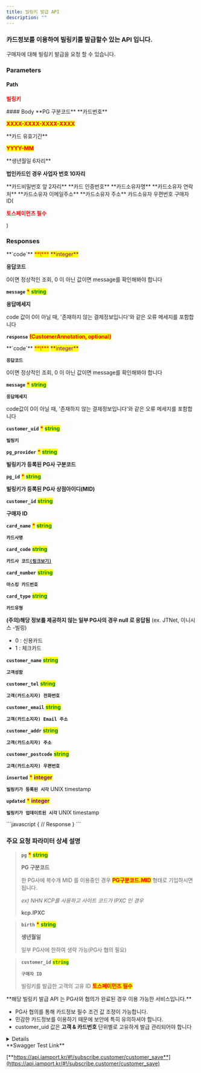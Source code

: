 ```yaml
---
title: 빌링키 발급 API
description: ""
---
```




### 카드정보를 이용하여 빌링키를 발급할수 있는 API 입니다.

<Swagger method="post" path="/subscribe/customers/{customer_uid}" baseUrl="https://api.iamport.kr" summary="빌링키 발급 API">
<SwaggerDescription>
구매자에 대해 빌링키 발급을 요청 할 수 있습니다.

</SwaggerDescription>

### Parameters

#### Path

<SwaggerParameter name="customer_uid" type="String(80)" required="true">
<mark style="color:red;">

**빌링키**

</mark>

</SwaggerParameter>
#### Body

<SwaggerParameter required="false" name="pg" type="String">
**PG 구분코드**

</SwaggerParameter>
<SwaggerParameter name="card_number" type="String" required="true">
**카드번호**

<mark style="color:red;">**XXXX-XXXX-XXXX-XXXX**</mark>

</SwaggerParameter>
<SwaggerParameter name="expiry" type="String" required="true">
**카드 유효기간**

<mark style="color:red;">**YYYY-MM**</mark>

</SwaggerParameter>
<SwaggerParameter name="birth" type="String" required="false">
**생년월일 6자리**

**법인카드인 경우 사업자 번호 10자리**

</SwaggerParameter>
<SwaggerParameter name="pwd_2digit" type="String" required="false">
**카드비밀번호 앞 2자리**

</SwaggerParameter>
<SwaggerParameter name="cvc" type="String" required="false">
**카드 인증번호**

</SwaggerParameter>
<SwaggerParameter name="customer_name" type="String" required="false">
**카드소유자명**

</SwaggerParameter>
<SwaggerParameter name="customer_tel" type="String" required="false">
**카드소유자 연락처**

</SwaggerParameter>
<SwaggerParameter name="customer_email" type="String" required="false">
**카드소유자 이메일주소**

</SwaggerParameter>
<SwaggerParameter name="customer_addr" type="String" required="false">
**카드소유자 주소**

</SwaggerParameter>
<SwaggerParameter name="customer_postcode" type="String" required="false">
카드소유자 우편번호

</SwaggerParameter>
<SwaggerParameter name="customer_id" type="String">
구매자 ID(

<mark style="color:red;">

**토스페이먼츠 필수**

</mark>

)

</SwaggerParameter>

### Responses

<SwaggerResponse status="200: OK" description="빌링키 발급성공">
<Tabs>
<Tab title="CustomerResponse">
**`code`** <mark style="color:red;">**\***</mark> <mark style="color:purple;">**integer**</mark>

**응답코드**

0이면 정상적인 조회, 0 이 아닌 값이면 message를 확인해봐야 합니다

**`message`** <mark style="color:red;">**\***</mark> <mark style="color:green;">**string**</mark>

**응답메세지**

code 값이 0이 아닐 때, '존재하지 않는 결제정보입니다'와 같은 오류 메세지를 포함합니다

**`response`** <mark style="color:red;">**(CustomerAnnotation, optional)**</mark>

</Tab>
</Tabs>

<Tabs>
<Tab title="CustomerAnnotation">
**`code`** <mark style="color:red;">**\***</mark> <mark style="color:purple;">**integer**</mark>

**`응답코드`**

0이면 정상적인 조회, 0 이 아닌 값이면 message를 확인해봐야 합니다

**`message`** <mark style="color:red;">**\***</mark> <mark style="color:green;">**string**</mark>

**`응답메세지`**

code값이 0이 아닐 때, '존재하지 않는 결제정보입니다'와 같은 오류 메세지를 포함합니다

**`customer_uid`** <mark style="color:red;">**\***</mark> <mark style="color:green;">**string**</mark>

**`빌링키`**

**`pg_provider`** <mark style="color:red;">**\***</mark> <mark style="color:green;">**string**</mark>

**빌링키가 등록된 PG사 구분코드**

**`pg_id`** <mark style="color:red;">**\***</mark> <mark style="color:green;">**string**</mark>

**빌링키가 등록된 PG사 상점아이디(MID)**

**`customer_id`** <mark style="color:green;">**string**</mark>

**구매자 ID**

**`card_name`** <mark style="color:red;">**\***</mark> <mark style="color:green;">**string**</mark>

**`카드사명`**


**`card_code`** <mark style="color:green;">**string**</mark>

**`카드사 코드`**[**`(링크보기)`**](https://chaifinance.notion.site/53589280bbc94fab938d93257d452216?v=eb405baf52134b3f90d438e3bf763630)

**`card_number`** <mark style="color:green;">**string**</mark>

**`마스킹 카드번호`**


**`card_type`** <mark style="color:green;">**string**</mark>

**`카드유형`**

**(주의)해당 정보를 제공하지 않는 일부 PG사의 경우 null 로 응답됨**
(ex. JTNet, 이니시스 -빌링)
* 0 : 신용카드
* 1 : 체크카드

**`customer_name`** <mark style="color:green;">**string**</mark>

**`고객성함`**


**`customer_tel`** <mark style="color:green;">**string**</mark>

**`고객(카드소지자) 전화번호`**


**`customer_email`** <mark style="color:green;">**string**</mark>

**`고객(카드소지자) Email 주소`**


**`customer_addr`** <mark style="color:green;">**string**</mark>

**`고객(카드소지자) 주소`**



**`customer_postcode`** <mark style="color:green;">**string**</mark>

**`고객(카드소지자) 우편번호`**

**`inserted`** <mark style="color:red;">**\***</mark> <mark style="color:purple;">**integer**</mark>

**`빌링키가 등록된 시각`** UNIX timestamp

**`updated`** <mark style="color:red;">**\***</mark> <mark style="color:purple;">**integer**</mark>

**`빌링키가 업데이트된 시각`** UNIX timestamp

</Tab>
</Tabs>

</SwaggerResponse>

<SwaggerResponse status="401: Unauthorized" description="인증 Token이 전달되지 않았거나 유효하지 않은 경우">
```javascript
{
    // Response
}
```

</SwaggerResponse>

</Swagger>

### **주요 요청 파라미터 상세 설명**

> **`pg`** <mark style="color:red;">**\***</mark> <mark style="color:green;">**string**</mark>
>
> **PG 구분코드**
>
> 한 PG사에 복수개 MID 를 이용중인 경우 <mark style="color:red;">**PG구분코드.MID**</mark> 형태로 기입하시면 됩니다.
>
> _ex) NHN KCP를 사용하고 사이트 코드가 IPXC 인 경우_
>
> **kcp.IPXC**

> **`birth`** <mark style="color:red;">**\***</mark> <mark style="color:green;">**string**</mark>
>
> **생년월일**
>
> 일부 PG사에 한하여 생략 가능(PG사 협의 필요)

> **`customer_id`** <mark style="color:green;">**`string`**</mark>
>
> **`구매자 ID`**
>
> 빌링키를 발급한 고객의 고유 ID  <mark style="color:red;">**토스페이먼츠 필수**</mark> 

<Hint style="info">
**해당 빌링키 발급 API 는 PG사와 협의가 완료된 경우 이용 가능한 서비스입니다.**

- PG사 협의를 통해 카드정보 필수 조건 값 조정이 가능합니다.
- 민감한 카드정보를 이용하기 때문에 보안에 특히 유의하셔야 합니다.
- customer_uid 값은 **고객 & 카드번호** 단위별로 고유하게 발급 관리되어야 합니다

</Hint>

<Details>
<p slot="summary">Response Model Schema</p>

```json
{
  "code": 0,
  "message": "string",
  "response": {
    "customer_uid": "string",
    "pg_provider": "string",
    "pg_id": "string",
    "card_name": "string",
    "card_code": "string",
    "card_number": "string",
    "card_type": "null",
    "customer_name": "string",
    "customer_tel": "string",
    "customer_email": "string",
    "customer_addr": "string",
    "customer_postcode": "string",
    "inserted": 0,
    "updated": 0
  }
}
```

</Details>

<Hint style="success">
**Swagger Test Link**

[**https://api.iamport.kr/#!/subscribe.customer/customer_save**](https://api.iamport.kr/#!/subscribe.customer/customer_save)

</Hint>
